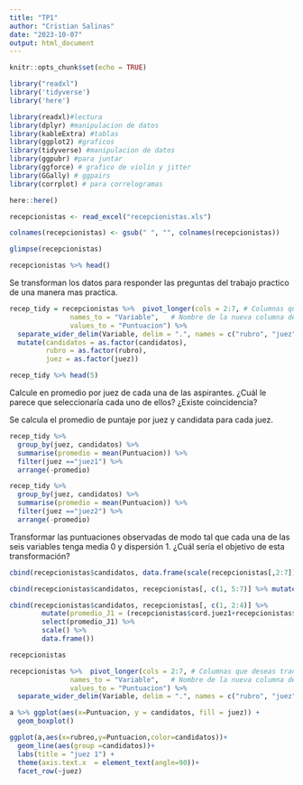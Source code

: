 ```yaml
---
title: "TP1"
author: "Cristian Salinas"
date: "2023-10-07"
output: html_document
---
```


```r
knitr::opts_chunk$set(echo = TRUE)
```

```r
library("readxl")
library('tidyverse')
library('here')
```

```r
library(readxl)#lectura
library(dplyr) #manipulacion de datos
library(kableExtra) #tablas
library(ggplot2) #graficos
library(tidyverse) #manipulacion de datos
library(ggpubr) #para juntar
library(ggforce) # grafico de violin y jitter
library(GGally) # ggpairs
library(corrplot) # para correlogramas
```



```r
here::here()
```

```r
recepcionistas <- read_excel("recepcionistas.xls")
```

```r
colnames(recepcionistas) <- gsub(" ", "", colnames(recepcionistas))
```

```r
glimpse(recepcionistas)
```

```r
recepcionistas %>% head()
```

Se transforman los datos para responder las preguntas del trabajo practico de una manera mas practica.

```r
recep_tidy = recepcionistas %>%  pivot_longer(cols = 2:7, # Columnas que deseas transformar
               names_to = "Variable",   # Nombre de la nueva columna de variables
               values_to = "Puntuacion") %>% 
  separate_wider_delim(Variable, delim = ".", names = c("rubro", "juez")) %>% 
  mutate(candidatos = as.factor(candidatos),
         rubro = as.factor(rubro),
         juez = as.factor(juez))
```



```r
recep_tidy %>% head(5)
```

Calcule en promedio por juez de cada una de las aspirantes. ¿Cuál le parece que seleccionaría cada uno de ellos? ¿Existe coincidencia?

Se calcula el promedio de puntaje por juez y candidata para cada juez.

```r
recep_tidy %>% 
  group_by(juez, candidatos) %>% 
  summarise(promedio = mean(Puntuacion)) %>% 
  filter(juez =="juez1") %>% 
  arrange(-promedio)

recep_tidy %>% 
  group_by(juez, candidatos) %>% 
  summarise(promedio = mean(Puntuacion)) %>% 
  filter(juez =="juez2") %>% 
  arrange(-promedio)

```
Transformar las puntuaciones observadas de modo tal que cada una de las seis variables tenga media 0 y dispersión 1. ¿Cuál sería el objetivo de esta transformación?


```r
cbind(recepcionistas$candidatos, data.frame(scale(recepcionistas[,2:7])) )
```

```r
cbind(recepcionistas$candidatos, recepcionistas[, c(1, 5:7)] %>% mutate(promedio_J2 = (recepcionistas$cord.juez2+recepcionistas$pres.juez2+recepcionistas$idiom.juez2)/3)  %>% select(promedio_J2) %>% scale() %>% data.frame() )

```

```r
cbind(recepcionistas$candidatos, recepcionistas[, c(1, 2:4)] %>% 
        mutate(promedio_J1 = (recepcionistas$cord.juez1+recepcionistas$pres.juez1+recepcionistas$idiom.juez1)/3) %>%
        select(promedio_J1) %>% 
        scale() %>% 
        data.frame())
```

```r
recepcionistas
```
```r
recepcionistas %>%  pivot_longer(cols = 2:7, # Columnas que deseas transformar
               names_to = "Variable",   # Nombre de la nueva columna de variables
               values_to = "Puntuacion") %>% 
  separate_wider_delim(Variable, delim = ".", names = c("rubro", "juez"))
```
```r
a %>% ggplot(aes(x=Puntuacion, y = candidatos, fill = juez)) + 
  geom_boxplot() 

```


```r
ggplot(a,aes(x=rubreo,y=Puntuacion,color=candidatos))+
  geom_line(aes(group =candidatos))+ 
  labs(title = "juez 1") + 
  theme(axis.text.x  = element_text(angle=90))+
  facet_row(~juez)

```















